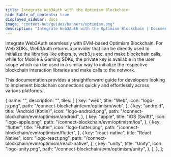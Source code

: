 ```yaml
---
title: Integrate Web3Auth with the Optimism Blockchain
hide_table_of_contents: true
displayed_sidebar: docs
image: "content-hub/guides/banners/optimism.png"
description: "Integrate Web3Auth with the Optimism Blockchain | Documentation - Web3Auth"
---
```



<SEO
  title="Integrate Web3Auth with the Optimism Blockchain"
  description="Integrate Web3Auth with the Optimism Blockchain | Documentation - Web3Auth"
  image="https://web3auth.io/docs/content-hub/guides/banners/optimism.png"
  slug="/connect-blockchain/evm/optimism"
/>

Integrate Web3Auth seamlessly with EVM-based Optimism Blockchain. For Web SDKs, Web3Auth returns a provider that can be directly used to initialize
the libraries like ethers.js, web3.js etc. and make blockchain calls, while for Mobile & Gaming SDKs, the private key is available in the user scope
which can be used in a similar way to initialize the respective blockchain interaction libraries and make calls to the network.

This documentation provides a straightforward guide for developers looking to implement blockchain connections quickly and effortlessly across various
platforms.

  {
    name: "",
    description: "",
    tiles: [
      {
        key: "web",
        title: "Web",
        icon: "logo-js.png",
        path: "/connect-blockchain/evm/optimism/web",
      },
      {
        key: "android",
        title: "Android (Kotlin)",
        icon: "logo-android.png",
        path: "/connect-blockchain/evm/optimism/android",
      },
      {
        key: "apple",
        title: "iOS (Swift)",
        icon: "logo-apple.png",
        path: "/connect-blockchain/evm/optimism/ios",
      },
      {
        key: "flutter",
        title: "Flutter",
        icon: "logo-flutter.png",
        path: "/connect-blockchain/evm/optimism/flutter",
      },
      {
        key: "react-native",
        title: "React Native",
        icon: "logo-react.png",
        path: "/connect-blockchain/evm/optimism/react-native",
      },
      {
        key: "unity",
        title: "Unity",
        icon: "logo-unity.png",
        path: "/connect-blockchain/evm/optimism/unity",
      },
    ],
  },
];

<Tiles tileGroups={Optimism} />
